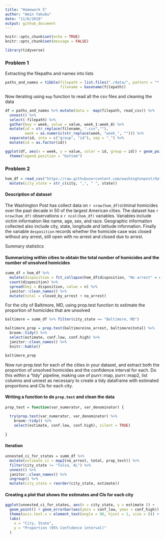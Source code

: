 ```yaml
---
title: "Homework 5"
author: "Amin Yakubu"
date: "11/6/2018"
output: github_document
---
```


```r
knitr::opts_chunk$set(echo = TRUE)
knitr::opts_chunk$set(message = FALSE)
```

```r
library(tidyverse)
```


### Problem 1 

Extracting the filepaths and names into lists
```r

paths_and_names = tibble(filepath = list.files("./data/", pattern = "*.csv", full.names = TRUE),
                         filename = basename(filepath))
```

Now iterating using `map` function to read all the csv files and cleaning the data

```r

df = paths_and_names %>% mutate(data =  map(filepath, read_csv)) %>% 
  unnest() %>% 
  select(-filepath) %>% 
  gather(key = week, value = value, week_1:week_8) %>% 
  mutate(id = str_replace(filename, ".csv",""),
         week = as.numeric(str_replace(week, "week_", ""))) %>% 
  separate(id, into = c("group", "id"), sep = "_") %>% 
  mutate(id = as.factor(id))

ggplot(df, aes(x = week, y = value, color = id, group = id)) + geom_point() + geom_line() + facet_grid(~group) +
  theme(legend.position = "bottom")
```

### Problem 2

```r
hom_df = read_csv("https://raw.githubusercontent.com/washingtonpost/data-homicides/master/homicide-data.csv", col_names = TRUE) %>% 
  mutate(city_state = str_c(city, ",", " ", state))
```

#### Description of dataset

The Washington Post has collect data on `r nrow(hom_df)`criminal homicides over the past decade in 50 of the largest American cities. The dataset has `r nrow(hom_df)` observations x `r ncol(hom_df)` variables. Variables include victim information like name, age, sex, and race. Geographic information collected also include city, state, longitude and latitude information. Finally the variable `desposition` records whether the homicide case was closed without any arrest, still open with no arrest and closed due to arrest. 

Summary statistics

#### Summarizing within cities to obtain the total number of homicides and the number of unsolved homicides 

```r
summ_df = hom_df %>% 
  mutate(disposition = fct_collapse(hom_df$disposition, "No arrest" = c("Closed without arrest","Open/No arrest"))) %>% group_by(city_state) %>% 
  count(disposition) %>% 
  spread(key = disposition, value = n) %>% 
  janitor::clean_names() %>% 
  mutate(total = closed_by_arrest + no_arrest)
```

For the city of Baltimore, MD, using prop.test function to estimate the proportion of homicides that are unsolved

```r
baltimore = summ_df %>% filter(city_state == "Baltimore, MD")

baltimore_prop = prop.test(baltimore$no_arrest, baltimore$total) %>% 
  broom::tidy() %>% 
  select(estimate, conf.low, conf.high) %>% 
  janitor::clean_names() %>% 
  knitr::kable()

baltimore_prop
```

Now run prop.test for each of the cities in your dataset, and extract both the proportion of unsolved homicides and the confidence interval for each. Do this within a “tidy” pipeline, making use of purrr::map, purrr::map2, list columns and  unnest as necessary to create a tidy dataframe with estimated proportions and CIs for each city.


#### Writing a function to do `prop.test` and clean the data

```r
prop_test = function(var_numerator, var_denominator) {
  
  try(prop.test(var_numerator, var_denominator) %>% 
    broom::tidy() %>% 
    select(estimate, conf.low, conf.high), silent = TRUE)
  
} 
```

#### Iteration

```r
unnested_ci_for_states = summ_df %>% 
  mutate(estimate_ci = map2(no_arrest, total, prop_test)) %>% 
  filter(city_state != "Tulsa, AL") %>% 
  unnest() %>% 
  janitor::clean_names() %>% 
  ungroup() %>%  
  mutate(city_state = reorder(city_state, estimate))

```

#### Creating a plot that shows the estimates and CIs for each city 

```r
ggplot(unnested_ci_for_states, aes(x = city_state, y = estimate )) + 
  geom_point() + geom_errorbar(aes(ymin = conf_low, ymax = conf_high)) + 
  theme(axis.text.x = element_text(angle = 80, hjust = 1, size = 8)) +
  labs(
    x = "City, State",
    y = "Proportion (95% Confidence interval)"
  )

```





